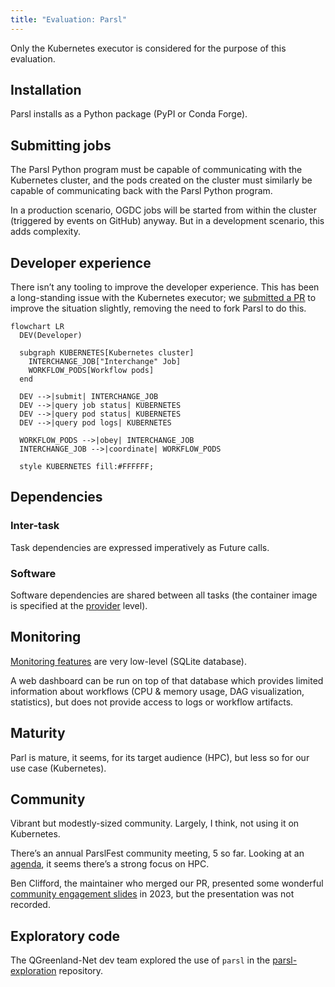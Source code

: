 ```yaml
---
title: "Evaluation: Parsl"
---
```


Only the Kubernetes executor is considered for the purpose of this evaluation.


## Installation

Parsl installs as a Python package (PyPI or Conda Forge).


## Submitting jobs

The Parsl Python program must be capable of communicating with the Kubernetes cluster,
and the pods created on the cluster must similarly be capable of communicating back with
the Parsl Python program.

In a production scenario, OGDC jobs will be started from within the cluster (triggered
by events on GitHub) anyway. But in a development scenario, this adds complexity.


## Developer experience

There isn't any tooling to improve the developer experience. This has been a
long-standing issue with the Kubernetes executor; we
[submitted a PR](https://github.com/Parsl/parsl/pull/3357) to improve the
situation slightly, removing the need to fork Parsl to do this.

```mermaid
flowchart LR
  DEV(Developer)

  subgraph KUBERNETES[Kubernetes cluster]
    INTERCHANGE_JOB["Interchange" Job]
    WORKFLOW_PODS[Workflow pods]
  end

  DEV -->|submit| INTERCHANGE_JOB
  DEV -->|query job status| KUBERNETES
  DEV -->|query pod status| KUBERNETES
  DEV -->|query pod logs| KUBERNETES

  WORKFLOW_PODS -->|obey| INTERCHANGE_JOB
  INTERCHANGE_JOB -->|coordinate| WORKFLOW_PODS

  style KUBERNETES fill:#FFFFFF;
```


## Dependencies

### Inter-task

Task dependencies are expressed imperatively as Future calls.


### Software

Software dependencies are shared between all tasks (the container image is specified at the
[provider](https://parsl.readthedocs.io/en/stable/userguide/configuring.html#kubernetes-clusters)
level).


## Monitoring

[Monitoring features](https://parsl.readthedocs.io/en/stable/userguide/monitoring.html)
are very low-level (SQLite database).

A web dashboard can be run on top of that database which provides limited
information about workflows (CPU & memory usage, DAG visualization,
statistics), but does not provide access to logs or workflow artifacts.


## Maturity

Parl is mature, it seems, for its target audience (HPC), but less so for our
use case (Kubernetes).


## Community

Vibrant but modestly-sized community. Largely, I think, not using it on Kubernetes.

There's an annual ParslFest community meeting, 5 so far. Looking at an
[agenda](https://parsl-project.org/parslfest/parslfest2023.html), it seems
there's a strong focus on HPC.

Ben Clifford, the maintainer who merged our PR, presented some wonderful
[community engagement slides](https://parsl-project.org/parslfest/2023/clifford-community.pdf)
in 2023, but the presentation was not recorded.


## Exploratory code

The QGreenland-Net dev team explored the use of `parsl` in the
[parsl-exploration](https://github.com/QGreenland-Net/parsl-exploration)
repository.
